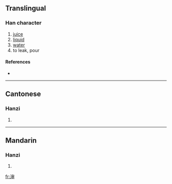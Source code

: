 {{see|瀋}}
==Translingual==

===Han character===
{{Han char|rn=85|rad=水|as=08|sn=11|four=|canj=水十中中 (EJLL)}}

# [[juice]]
# [[liquid]]
# [[water]]
# to leak, pour

====References====
* {{Han ref|kx=0633.371|hdz=31661.021|uh=6E16|ud=28182}}

----

==Cantonese==

===Hanzi===
{{yue-hanzi|jyut=|y=sam2}}

# {{defn|Cantonese}}

----

==Mandarin==

===Hanzi===
{{cmn-hanzi|tra=瀋|pin=[[shěn]] ([[shen3]])|wg=shen<sup>3</sup>}}

# {{defn|Mandarin}}

[[fr:渖]]